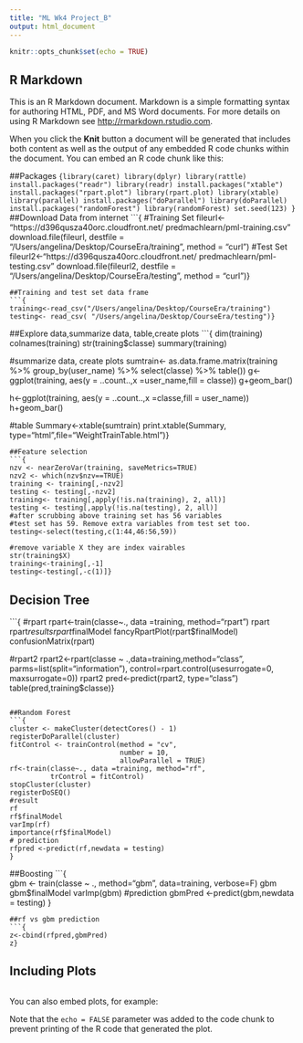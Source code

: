 ```yaml
---
title: "ML Wk4 Project_B"
output: html_document
---
```


```r
knitr::opts_chunk$set(echo = TRUE)
```

## R Markdown

This is an R Markdown document. Markdown is a simple formatting syntax for authoring HTML, PDF, and MS Word documents. For more details on using R Markdown see <http://rmarkdown.rstudio.com>.

When you click the **Knit** button a document will be generated that includes both content as well as the output of any embedded R code chunks within the document. You can embed an R code chunk like this:

##Packages
```{library(caret)
library(dplyr)
library(rattle)
install.packages("readr")
library(readr)
install.packages("xtable")
install.packages("rpart.plot")
library(rpart.plot)
library(xtable)
library(parallel)
install.packages("doParallel")
library(doParallel)
install.packages("randomForest")
library(randomForest)
set.seed(123)
}
```
##Download Data from internet
```{
#Training Set
fileurl<- "https://d396qusza40orc.cloudfront.net/
predmachlearn/pml-training.csv"
download.file(fileurl, destfile =
                "/Users/angelina/Desktop/CourseEra/training", method = "curl")
#Test Set
fileurl2<-"https://d396qusza40orc.cloudfront.net/
      predmachlearn/pml-testing.csv"
download.file(fileurl2, destfile =
                "/Users/angelina/Desktop/CourseEra/testing", method = "curl")}

```
##Training and test set data frame
```{
training<-read_csv("/Users/angelina/Desktop/CourseEra/training")
testing<- read_csv( "/Users/angelina/Desktop/CourseEra/testing")}

```
##Explore data,summarize data, table,create plots
```{
dim(training)
colnames(training)
str(training$classe)
summary(training)

#summarize data, create plots
sumtrain<- as.data.frame.matrix(training %>% group_by(user_name) %>%
                                  select(classe) %>% table())
g<-ggplot(training, aes(y = ..count..,x =user_name,fill = classe))
g+geom_bar()

h<-ggplot(training, aes(y = ..count..,x =classe,fill = user_name))
h+geom_bar()

#table
Summary<-xtable(sumtrain)
print.xtable(Summary, type="html",file="WeightTrainTable.html")}

```
##Feature selection
```{
nzv <- nearZeroVar(training, saveMetrics=TRUE)
nzv2 <- which(nzv$nzv==TRUE)
training <- training[,-nzv2]
testing <- testing[,-nzv2]
training<- training[,apply(!is.na(training), 2, all)]
testing <- testing[,apply(!is.na(testing), 2, all)]
#after scrubbing above training set has 56 variables
#test set has 59. Remove extra variables from test set too.
testing<-select(testing,c(1:44,46:56,59))

#remove variable X they are index vairables
str(training$X)
training<-training[,-1]
testing<-testing[,-c(1)]}

```
## Decision Tree
```{
#rpart
rpart<-train(classe~., data =training, method="rpart")
rpart
rpart$results
rpart$finalModel
fancyRpartPlot(rpart$finalModel)
confusionMatrix(rpart)

#rpart2
rpart2<-rpart(classe ~ .,data=training,method="class",
              parms=list(split="information"),
              control=rpart.control(usesurrogate=0, maxsurrogate=0))
rpart2
pred<-predict(rpart2, type="class")
table(pred,training$classe)}

```

##Random Forest
```{   
cluster <- makeCluster(detectCores() - 1)
registerDoParallel(cluster)
fitControl <- trainControl(method = "cv",
                           number = 10,
                           allowParallel = TRUE)
rf<-train(classe~., data =training, method="rf", 
          trControl = fitControl)
stopCluster(cluster)
registerDoSEQ()
#result
rf
rf$finalModel
varImp(rf)
importance(rf$finalModel)
# prediction
rfpred <-predict(rf,newdata = testing)
}

```
##Boosting
```{  
gbm <- train(classe ~ ., method="gbm", data=training, verbose=F)
gbm
gbm$finalModel
varImp(gbm)
#prediction
gbmPred <-predict(gbm,newdata = testing)
}

```
##rf vs gbm prediction
```{ 
z<-cbind(rfpred,gbmPred)
z}

```




## Including Plots
```r

```

You can also embed plots, for example:


Note that the `echo = FALSE` parameter was added to the code chunk to prevent printing of the R code that generated the plot.
